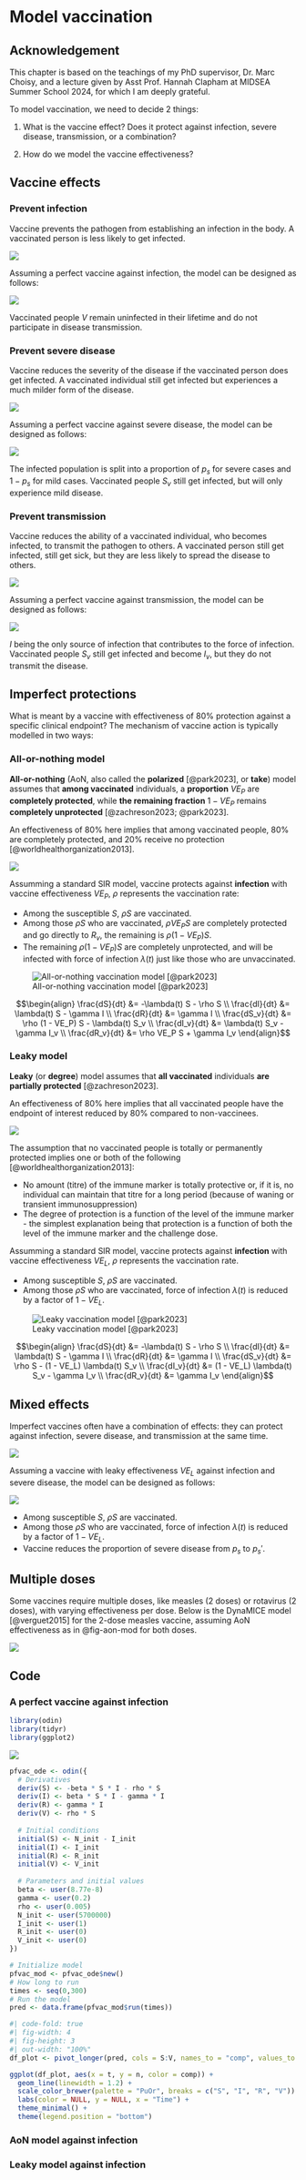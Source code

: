 # Model vaccination

::: {.callout-note appearance="simple"}
# Acknowledgement

This chapter is based on the teachings of my PhD supervisor, Dr. Marc Choisy, and a lecture given by Asst Prof. Hannah Clapham at MIDSEA Summer School 2024, for which I am deeply grateful.
:::

To model vaccination, we need to decide 2 things:

1. What is the vaccine effect? Does it protect against infection, severe disease, transmission, or a combination?

2. How do we model the vaccine effectiveness?

## Vaccine effects

### Prevent infection

Vaccine prevents the pathogen from establishing an infection in the body. A vaccinated person is less likely to get infected.

![](img/vax/prv-inf.svg)

Assuming a perfect vaccine against infection, the model can be designed as follows:

![](img/vax/prv-inf-mod.svg)

Vaccinated people $V$ remain uninfected in their lifetime and do not participate in disease transmission.

### Prevent severe disease

Vaccine reduces the severity of the disease if the vaccinated person does get infected. A vaccinated individual still get infected but experiences a much milder form of the disease.

![](img/vax/prv-dis.svg)

Assuming a perfect vaccine against severe disease, the model can be designed as follows:

![](img/vax/prv-dis-mod.svg)

The infected population is split into a proportion of $p_s$ for severe cases and $1 - p_s$ for mild cases. Vaccinated people $S_v$ still get infected, but will only experience mild disease.

### Prevent transmission

Vaccine reduces the ability of a vaccinated individual, who becomes infected, to transmit the pathogen to others. A vaccinated person still get infected, still get sick, but they are less likely to spread the disease to others.

![](img/vax/prv-trans.svg)

Assuming a perfect vaccine against transmission, the model can be designed as follows:

![](img/vax/prv-trans-mod.svg)

$I$ being the only source of infection that contributes to the force of infection. Vaccinated people $S_v$ still get infected and become $I_v$, but they do not transmit the disease.

## Imperfect protections

What is meant by a vaccine with effectiveness of 80% protection against a specific clinical endpoint? The mechanism of vaccine action is typically modelled in two ways:

### All-or-nothing model

::: {.callout-tip appearance="simple"}
**All-or-nothing** (AoN, also called the **polarized** [@park2023], or **take**) model assumes that **among vaccinated** individuals, a **proportion** $VE_P$ are **completely protected**, while **the remaining fraction** $1 - VE_P$ remains **completely unprotected** [@zachreson2023; @park2023].
:::

An effectiveness of 80% here implies that among vaccinated people, 80% are completely protected, and 20% receive no protection [@worldhealthorganization2013].

![](img/vax/aon.svg)

Assumming a standard SIR model, vaccine protects against **infection** with vaccine effectiveness $VE_P$, $\rho$ represents the vaccination rate:

-   Among the susceptible $S$, $\rho S$ are vaccinated.
-   Among those $\rho S$ who are vaccinated, $\rho VE_P S$ are completely protected and go directly to $R_v$, the remaining is $\rho (1 - VE_P) S$.
-   The remaining $\rho (1 - VE_P) S$ are completely unprotected, and will be infected with force of infection $\lambda(t)$ just like those who are unvaccinated.

![All-or-nothing vaccination model [@park2023]](img/vax/aon-mod.svg){#fig-aon-mod}

$$\begin{align}
\frac{dS}{dt} &= -\lambda(t) S - \rho S \\
\frac{dI}{dt} &= \lambda(t) S - \gamma I \\
\frac{dR}{dt} &= \gamma I \\
\frac{dS_v}{dt} &= \rho (1 - VE_P) S - \lambda(t) S_v \\
\frac{dI_v}{dt} &= \lambda(t) S_v - \gamma I_v \\
\frac{dR_v}{dt} &= \rho VE_P S + \gamma I_v
\end{align}$$

### Leaky model

::: {.callout-tip appearance="simple"}
**Leaky** (or **degree**) model assumes that **all vaccinated** individuals **are partially protected** [@zachreson2023].
:::

An effectiveness of 80% here implies that all vaccinated people have the endpoint of interest reduced by 80% compared to non-vaccinees.

![](img/vax/leaky.svg)

The assumption that no vaccinated people is totally or permanently protected implies one or both of the following [@worldhealthorganization2013]:

-   No amount (titre) of the immune marker is totally protective or, if it is, no individual can maintain that titre for a long period (because of waning or transient immunosuppression)
-   The degree of protection is a function of the level of the immune marker - the simplest explanation being that protection is a function of both the level of the immune marker and the challenge dose.

Assumming a standard SIR model, vaccine protects against **infection** with vaccine effectiveness $VE_L$, $\rho$ represents the vaccination rate.

-   Among susceptible $S$, $\rho S$ are vaccinated.
-   Among those $\rho S$ who are vaccinated, force of infection $\lambda(t)$ is reduced by a factor of $1 - VE_L$.

![Leaky vaccination model [@park2023]](img/vax/leaky-mod.svg){#fig-leaky-mod}

$$\begin{align}
\frac{dS}{dt} &= -\lambda(t) S - \rho S \\
\frac{dI}{dt} &= \lambda(t) S - \gamma I \\
\frac{dR}{dt} &= \gamma I \\
\frac{dS_v}{dt} &= \rho S - (1 - VE_L) \lambda(t) S_v \\
\frac{dI_v}{dt} &= (1 - VE_L) \lambda(t) S_v - \gamma I_v \\
\frac{dR_v}{dt} &= \gamma I_v
\end{align}$$

## Mixed effects

Imperfect vaccines often have a combination of effects: they can protect against infection, severe disease, and transmission at the same time.

![](img/vax/prv-mix.svg)

Assuming a vaccine with leaky effectiveness $VE_L$ against infection and severe disease, the model can be designed as follows:

![](img/vax/prv-inf-dis-mod.svg)

-   Among susceptible $S$, $\rho S$ are vaccinated.
-   Among those $\rho S$ who are vaccinated, force of infection $\lambda(t)$ is reduced by a factor of $1 - VE_L$.
-   Vaccine reduces the proportion of severe disease from $p_s$ to $p_s'$.

## Multiple doses

Some vaccines require multiple doses, like measles (2 doses) or rotavirus (2 doses), with varying effectiveness per dose. Below is the DynaMICE model [@verguet2015] for the 2-dose measles vaccine, assuming AoN effectiveness as in @fig-aon-mod for both doses.

![](img/vax/dynamice.svg)

## Code

### A perfect vaccine against infection

```r
library(odin)
library(tidyr)
library(ggplot2)
```

![](img/vax/prv-inf-mod.svg)

```r
pfvac_ode <- odin({
  # Derivatives
  deriv(S) <- -beta * S * I - rho * S
  deriv(I) <- beta * S * I - gamma * I
  deriv(R) <- gamma * I
  deriv(V) <- rho * S
  
  # Initial conditions
  initial(S) <- N_init - I_init
  initial(I) <- I_init
  initial(R) <- R_init
  initial(V) <- V_init
  
  # Parameters and initial values
  beta <- user(8.77e-8)
  gamma <- user(0.2)
  rho <- user(0.005)
  N_init <- user(5700000)
  I_init <- user(1)
  R_init <- user(0)
  V_init <- user(0)
})
```

```r
# Initialize model
pfvac_mod <- pfvac_ode$new()
# How long to run
times <- seq(0,300)
# Run the model
pred <- data.frame(pfvac_mod$run(times))
```

```r
#| code-fold: true
#| fig-width: 4
#| fig-height: 3
#| out-width: "100%"
df_plot <- pivot_longer(pred, cols = S:V, names_to = "comp", values_to = "n")

ggplot(df_plot, aes(x = t, y = n, color = comp)) +
  geom_line(linewidth = 1.2) +
  scale_color_brewer(palette = "PuOr", breaks = c("S", "I", "R", "V")) +
  labs(color = NULL, y = NULL, x = "Time") +
  theme_minimal() +
  theme(legend.position = "bottom")
```


### AoN model against infection



### Leaky model against infection

